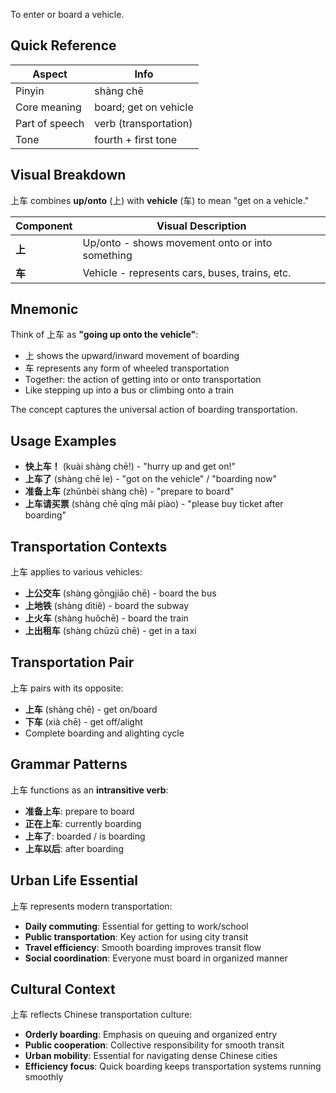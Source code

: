 To enter or board a vehicle.

## Quick Reference

| Aspect         | Info                         |
| -------------- | ---------------------------- |
| Pinyin         | shàng chē                    |
| Core meaning   | board; get on vehicle        |
| Part of speech | verb (transportation)        |
| Tone           | fourth + first tone          |

## Visual Breakdown

上车 combines **up/onto** (上) with **vehicle** (车) to mean "get on a vehicle."

| Component | Visual Description                                          |
| --------- | ----------------------------------------------------------- |
| **上**    | Up/onto - shows movement onto or into something            |
| **车**    | Vehicle - represents cars, buses, trains, etc.             |

## Mnemonic

Think of 上车 as **"going up onto the vehicle"**:

- 上 shows the upward/inward movement of boarding
- 车 represents any form of wheeled transportation
- Together: the action of getting into or onto transportation
- Like stepping up into a bus or climbing onto a train

The concept captures the universal action of boarding transportation.

## Usage Examples

- **快上车！** (kuài shàng chē!) - "hurry up and get on!"
- **上车了** (shàng chē le) - "got on the vehicle" / "boarding now"
- **准备上车** (zhǔnbèi shàng chē) - "prepare to board"
- **上车请买票** (shàng chē qǐng mǎi piào) - "please buy ticket after boarding"

## Transportation Contexts

上车 applies to various vehicles:

- **上公交车** (shàng gōngjiāo chē) - board the bus
- **上地铁** (shàng dìtiě) - board the subway
- **上火车** (shàng huǒchē) - board the train
- **上出租车** (shàng chūzū chē) - get in a taxi

## Transportation Pair

上车 pairs with its opposite:

- **上车** (shàng chē) - get on/board
- **下车** (xià chē) - get off/alight
- Complete boarding and alighting cycle

## Grammar Patterns

上车 functions as an **intransitive verb**:

- **准备上车**: prepare to board
- **正在上车**: currently boarding
- **上车了**: boarded / is boarding
- **上车以后**: after boarding

## Urban Life Essential

上车 represents modern transportation:

- **Daily commuting**: Essential for getting to work/school
- **Public transportation**: Key action for using city transit
- **Travel efficiency**: Smooth boarding improves transit flow
- **Social coordination**: Everyone must board in organized manner

## Cultural Context

上车 reflects Chinese transportation culture:
- **Orderly boarding**: Emphasis on queuing and organized entry
- **Public cooperation**: Collective responsibility for smooth transit
- **Urban mobility**: Essential for navigating dense Chinese cities
- **Efficiency focus**: Quick boarding keeps transportation systems running smoothly
